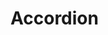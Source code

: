 
# Accordion

<Props of={Accordion} />

<Playground>
  <Accordion
    data={[
      { title: 'Tytuł 1', content: 'Content 1' },
      { title: 'Tytuł 2', content: 'Content 2' }
    ]}
  />
</Playground>
